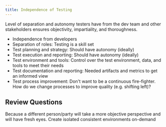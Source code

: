 ```yaml
---
title: Independence of Testing
---
```



Level of separation and autonomy testers have from the dev team and other stakeholders ensures objectivity, impartiality, and thoroughness.

- Independence from developers
- Separation of roles: Testing is a skill set  
- Test planning and strategy: Should have autonomy (ideally)  
- Test execution and reporting: Should have autonomy (ideally)  
- Test environment and tools: Control over the test environment, data, and tools to meet their needs  
- Test documentation and reporting: Needed artifacts and metrics to get an informed view  
- Test process improvement: Don't want to be a continuous fire-fighter. How do we change processes to improve quality (e.g. shifting left)?

## Review Questions

<FAQList title="FAQs">
  <FAQ title="Why is independence important?">
    Because a different person/party will take a more objective perspective and will have fresh eyes.
  </FAQ>
  Create isolated consistent environments on-demand
</FAQList>